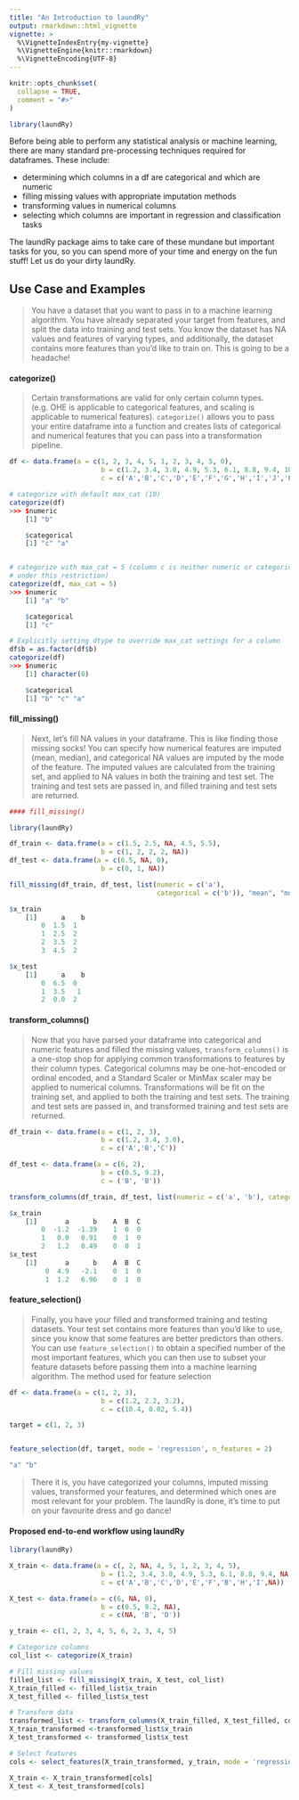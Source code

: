 ```yaml
---
title: "An Introduction to laundRy"
output: rmarkdown::html_vignette
vignette: >
  %\VignetteIndexEntry{my-vignette}
  %\VignetteEngine{knitr::rmarkdown}
  %\VignetteEncoding{UTF-8}
---
```


```r
knitr::opts_chunk$set(
  collapse = TRUE,
  comment = "#>"
)
```

```r
library(laundRy)
```

Before being able to perform any statistical analysis or machine learning, there are many standard pre-processing techniques required for dataframes. These include:

* determining which columns in a df are categorical and which are numeric
* filling missing values with appropriate imputation methods
* transforming values in numerical columns 
* selecting which columns are important in regression and classification tasks

The laundRy package aims to take care of these mundane but important tasks for you, so you can spend more of your time and energy on the fun stuff! Let us do your dirty laundRy.

## Use Case and Examples

>You have a dataset that you want to pass in to a machine learning algorithm. You have already separated your target from features, and split the data into training and test sets. You know the dataset has NA values and features of varying types, and additionally, the dataset contains more features than you'd like to train on. This is going to be a headache!

#### categorize()

>Certain transformations are valid for only certain column types. (e.g. OHE is applicable to categorical features, and scaling is applicable to numerical features). `categorize()` allows you to pass your entire dataframe into a function and creates lists of categorical and numerical features that you can pass into a transformation pipeline. 

```R
df <- data.frame(a = c(1, 2, 3, 4, 5, 1, 2, 3, 4, 5, 0),
                       b = c(1.2, 3.4, 3.0, 4.9, 5.3, 6.1, 8.8, 9.4, 10.4, 1.3, 0.0),
                       c = c('A','B','C','D','E','F','G','H','I','J','B'))

# categorize with default max_cat (10)
categorize(df)
>>> $numeric
    [1] "b"

    $categorical
    [1] "c" "a"


# categorize with max_cat = 5 (column c is neither numeric or categorical 
# under this restriction)
categorize(df, max_cat = 5)
>>> $numeric
    [1] "a" "b"

    $categorical
    [1] "c"

# Explicitly setting dtype to override max_cat settings for a column
df$b = as.factor(df$b)
categorize(df)
>>> $numeric
    [1] character(0)

    $categorical
    [1] "b" "c" "a"
```

#### fill_missing()

> Next, let's fill NA values in your dataframe. This is like finding those missing socks! You can specify how numerical features are imputed (mean, median), and categorical NA values are imputed by the mode of the feature. The imputed values are calculated from the training set, and applied to NA values in both the training and test set. The training and test sets are passed in, and filled training and test sets are returned.


```R
#### fill_missing()

library(laundRy)

df_train <- data.frame(a = c(1.5, 2.5, NA, 4.5, 5.5),
                       b = c(1, 2, 2, 2, NA))
df_test <- data.frame(a = c(6.5, NA, 0),
                       b = c(0, 1, NA))

fill_missing(df_train, df_test, list(numeric = c('a'), 
                                     categorical = c('b')), "mean", "mode" )

$x_train
    [1]      a    b    
        0  1.5  1    
        1  2.5  2    
        2  3.5  2    
        3  4.5  2    

$x_test
    [1]      a    b    
        0  6.5  0    
        1  3.5   1  
        2  0.0  2    
```

#### transform_columns()

> Now that you have parsed your dataframe into categorical and numeric features and filled the missing values, `transform_columns()` is a one-stop shop for applying common transformations to features by their column types. Categorical columns may be one-hot-encoded or ordinal encoded, and a Standard Scaler or MinMax scaler may be applied to numerical columns. Transformations will be fit on the training set, and applied to both the training and test sets. The training and test sets are passed in, and transformed training and test sets are returned.

```R
df_train <- data.frame(a = c(1, 2, 3),
                       b = c(1.2, 3.4, 3.0),
                       c = c('A','B','C'))

df_test <- data.frame(a = c(6, 2),
                       b = c(0.5, 9.2),
                       c = ('B', 'B'))

transform_columns(df_train, df_test, list(numeric = c('a', 'b'), categorical = c('c')))

$x_train
    [1]       a      b    A  B  C
        0  -1.2  -1.39    1  0  0
        1   0.0   0.91    0  1  0
        2   1.2   0.49    0  0  1
$x_test
    [1]       a      b    A  B  C
         0  4.9   -2.1    0  1  0
         1  1.2   6.96    0  1  0
```


#### feature_selection()

>Finally, you have your filled and transformed training and testing datasets. Your test set contains more features than you'd like to use, since you know that some features are better predictors than others. You can use `feature_selection()` to obtain a specified number of the most important features, which you can then use to subset your feature datasets before passing them into a machine learning algorithm.
The method used for feature selection  

```R
df <- data.frame(a = c(1, 2, 3),
                       b = c(1.2, 2.2, 3.2),
                       c = c(10.4, 0.02, 5.4))

target = c(1, 2, 3)


feature_selection(df, target, mode = 'regression', n_features = 2)

"a" "b"
```

> There it is, you have categorized your columns, imputed missing values, transformed your features, and determined which ones are most relevant for your problem. The laundRy is done, it's time to put on your favourite dress and go dance!

#### Proposed end-to-end workflow using laundRy

```R
library(laundRy)

X_train <- data.frame(a = c(, 2, NA, 4, 5, 1, 2, 3, 4, 5),
                       b = (1.2, 3.4, 3.0, 4.9, 5.3, 6.1, 8.8, 9.4, NA, 1.2),
                       c = c('A','B','C','D','E','F','B','H','I',NA))

X_test <- data.frame(a = c(6, NA, 0),
                       b = c(0.5, 9.2, NA),
                       c = c(NA, 'B', 'D'))

y_train <- c(1, 2, 3, 4, 5, 6, 2, 3, 4, 5)

# Categorize columns
col_list <- categorize(X_train)

# Fill missing values
filled_list <- fill_missing(X_train, X_test, col_list)
X_train_filled <- filled_list$x_train
X_test_filled <- filled_list$x_test

# Transform data
transformed_list <- transform_columns(X_train_filled, X_test_filled, col_list)
X_train_transformed <-transformed_list$x_train
X_test_transformed <- transformed_list$x_test

# Select features
cols <- select_features(X_train_transformed, y_train, mode = 'regression')

X_train <- X_train_transformed[cols]
X_test <- X_test_transformed[cols]

```
